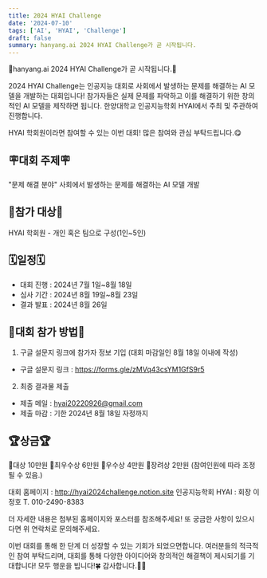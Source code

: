 ```yaml
---
title: 2024 HYAI Challenge
date: '2024-07-10'
tags: ['AI', 'HYAI', 'Challenge']
draft: false
summary: hanyang.ai 2024 HYAI Challenge가 곧 시작됩니다.
---
```


🤩hanyang.ai 2024 HYAI Challenge가 곧 시작됩니다.🤩

2024 HYAI Challenge는 인공지능 대회로 사회에서 발생하는 문제를 해결하는 AI 모델을 개발하는 대회입니다! 참가자들은 실제 문제를 파악하고 이를 해결하기 위한 창의적인 AI 모델을 제작하면 됩니다.
한양대학교 인공지능학회 HYAI에서 주최 및 주관하여 진행합니다.

HYAI 학회원이라면 참여할 수 있는 이번 대회!
많은 참여와 관심 부탁드립니다.😋

## 🪧대회 주제🪧
"문제 해결 분야" 사회에서 발생하는 문제를 해결하는 AI 모델 개발  

## 👫참가 대상👫
HYAI 학회원 - 개인 혹은 팀으로 구성(1인~5인)
 
## 🗓일정🗓
- 대회 진행 : 2024년 7월 1일~8월 18일
- 심사 기간 : 2024년 8월 19일~8월 23일
- 결과 발표 : 2024년 8월 26일

## 📃대회 참가 방법📃
1. 구글 설문지 링크에 참가자 정보 기입 (대회 마감일인 8월 18일 이내에 작성)
- 구글 설문지 링크 : https://forms.gle/zMVq43csYM1GfS9r5
2. 최종 결과물 제출
- 제출 메일 : hyai20220926@gmail.com 
- 제출 마감 : 기한 2024년 8월 18일 자정까지

## 🏆상금🏆
🏅대상 10만원
🥇최우수상 6만원
🥈우수상 4만원
🥉장려상 2만원
(참여인원에 따라 조정될 수 있음.)

대회 홈페이지 : http://hyai2024challenge.notion.site
인공지능학회 HYAI : 회장 이정호
T. 010-2490-8383

더 자세한 내용은 첨부된 홈페이지와 포스터를 참조해주세요! 또 궁금한 사항이 있으시다면 위 연락처로 문의해주세요.


이번 대회를 통해 한 단계 더 성장할 수 있는 기회가 되었으면합니다. 여러분들의 적극적인 참여 부탁드리며, 대회를 통해 다양한 아이디어와 창의적인 해결책이 제시되기를 기대합니다!
모두 행운을 빕니다!🍀
감사합니다.🙇‍♀️